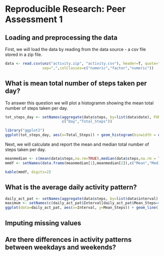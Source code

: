 # Reproducible Research: Peer Assessment 1


## Loading and preprocessing the data
First, we will load the data by reading from the data source - a csv file stored in a zip file.
```r
data <- read.csv(unz("activity.zip", "activity.csv"), header=T, quote="\"", 
                 sep=",",colClasses=c("numeric","factor","numeric"))
```

## What is mean total number of steps taken per day?
To answer this question we will plot a histogramm showing the mean total number of steps taken per day.
```r
tot_steps_day <- setNames(aggregate(data$steps, by=list(data$date), FUN=sum,na.rm=TRUE),
                          c("Day","Total_Steps"))
```
```r
library("ggplot2")
ggplot(tot_steps_day, aes(x=Total_Steps)) + geom_histogram(binwidth = diff(range(tot_steps_day$Total_Steps))/30) + xlab("Total number of steps taken per day") 
```

Next, we will calculate and report the mean and median total number of steps taken per day.
```r
meanmedian <- c(mean(data$steps,na.rm=TRUE),median(data$steps,na.rm = TRUE))
mmdf <- setNames(data.frame(meanmedian[1],meanmedian[2]),c("Mean","Median")) ##Transform to Data Frame for kable
```
```r
kable(mmdf, digits=2)
```
## What is the average daily activity pattern?
```r
daily_act_pat <- setNames(aggregate(data$steps, by=list(data$interval), FUN=mean,na.rm=TRUE),                      c("Interval","Mean_Steps"))
maximum <- setNames(c(daily_act_pat$Interval[daily_act_pat$Mean_Steps==max(daily_act_pat$Mean_Steps)],max(daily_act_pat$Mean_Steps)), c("Interval","Maximum_Steps"))
ggplot(data=daily_act_pat, aes(x=Interval, y=Mean_Steps)) + geom_line() + geom_point(data=daily_act_pat[daily_act_pat$Interval==835,], aes(x=Interval, y=Mean_Steps), colour="red", size=5) + geom_text(data = NULL, x = maximum[1]+470,y = maximum[2], aes(label = paste("Maximum  (",as.character(round(maximum[1],1))," / ",as.character(round(maximum[2],1)), ")",sep="")), parse = TRUE)
```

## Imputing missing values



## Are there differences in activity patterns between weekdays and weekends?
